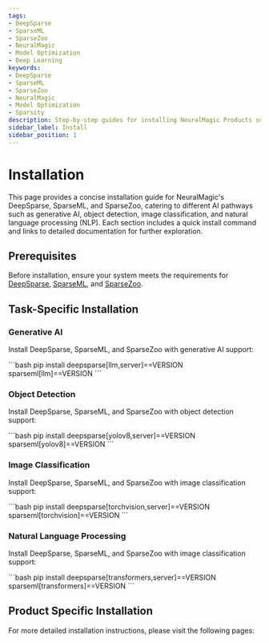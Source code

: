 ```yaml
---
tags:
- DeepSparse
- SparseML
- SparseZoo
- NeuralMagic
- Model Optimization
- Deep Learning
keywords:
- DeepSparse
- SparseML
- SparseZoo
- NeuralMagic
- Model Optimization
- Sparsity
description: Step-by-step guides for installing NeuralMagic Products such as DeepSparse, SparseML, and SparseZoo.
sidebar_label: Install
sidebar_position: 1
---
```


# Installation

This page provides a concise installation guide for NeuralMagic's DeepSparse, SparseML, and SparseZoo, catering to different AI pathways such as generative AI, object detection, image classification, and natural language processing (NLP). Each section includes a quick install command and links to detailed documentation for further exploration.

## Prerequisites

Before installation, ensure your system meets the requirements for [DeepSparse](./deepsparse#prerequisites), [SparseML](./sparseml#prerequisites), and [SparseZoo](./sparsezoo#prerequisites).

## Task-Specific Installation

### Generative AI

Install DeepSparse, SparseML, and SparseZoo with generative AI support:

<VersionInjector targetVersion="==VERSION" prepend="==">
```bash
pip install deepsparse[llm,server]==VERSION sparseml[llm]==VERSION
```
</VersionInjector>

### Object Detection

Install DeepSparse, SparseML, and SparseZoo with object detection support:

<VersionInjector targetVersion="==VERSION" prepend="==">
    ```bash
    pip install deepsparse[yolov8,server]==VERSION sparseml[yolov8]==VERSION
    ```
</VersionInjector>

### Image Classification

Install DeepSparse, SparseML, and SparseZoo with image classification support:

<VersionInjector targetVersion="==VERSION" prepend="==">
    ```bash
    pip install deepsparse[torchvision,server]==VERSION sparseml[torchvision]==VERSION
    ```
</VersionInjector>

### Natural Language Processing

Install DeepSparse, SparseML, and SparseZoo with image classification support:

<VersionInjector targetVersion="==VERSION" prepend="==">
    ```bash
    pip install deepsparse[transformers,server]==VERSION sparseml[transformers]==VERSION
    ```
</VersionInjector>

## Product Specific Installation

For more detailed installation instructions, please visit the following pages:

<DocCardList />
